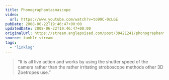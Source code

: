 ```yaml
---
title: Phonographantasmascope
video:
  url: https://www.youtube.com/watch?v=to99C-0cLGE
pubDate: 2008-06-22T19:46:47+00:00
updatedDate: 2008-06-22T19:46:47+00:00
originalUrl: https://stream.anglepoised.com/post/39421241/phonographantasmascope-it-is-all-live-action
source: tumblr stream
tags:
  - "linklog"
---
```


> &ldquo;It is all live action and works by using the shutter speed of the camera rather than the rather irritating stroboscope methods other 3D Zoetropes use.&rdquo;

